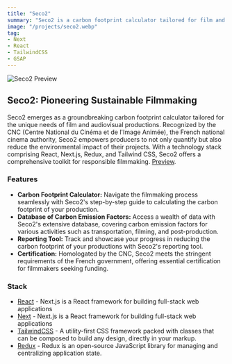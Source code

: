 ```yaml
---
title: "Seco2"
summary: "Seco2 is a carbon footprint calculator tailored for film and audiovisual productions. Employing a technology stack that includes React, Next.js, Redux, and Tailwind CSS, Seco2 has received official recognition from the CNC (Centre National du Cinéma et de l'Image Animée), the French national agency for cinema and the moving image."
image: "/projects/seco2.webp"
tag: 
- Next
- React
- TailwindCSS
- GSAP
---
```


![Seco2 Preview](/projects/seco2.webp)

## Seco2: Pioneering Sustainable Filmmaking
Seco2 emerges as a groundbreaking carbon footprint calculator tailored for the unique needs of film and audiovisual productions. Recognized by the CNC (Centre National du Cinéma et de l'Image Animée), the French national cinema authority, Seco2 empowers producers to not only quantify but also reduce the environmental impact of their projects. With a technology stack comprising React, Next.js, Redux, and Tailwind CSS, Seco2 offers a comprehensive toolkit for responsible filmmaking.
[Preview](https://www.seco2.fr/).

### Features
- **Carbon Footprint Calculator:** Navigate the filmmaking process seamlessly with Seco2's step-by-step guide to calculating the carbon footprint of your production.
- **Database of Carbon Emission Factors:** Access a wealth of data with Seco2's extensive database, covering carbon emission factors for various activities such as transportation, filming, and post-production.
- **Reporting Tool:** Track and showcase your progress in reducing the carbon footprint of your productions with Seco2's reporting tool.
- **Certification:** Homologated by the CNC, Seco2 meets the stringent requirements of the French government, offering essential certification for filmmakers seeking funding.

### Stack
- [React](https://nextjs.org) - Next.js is a React framework for building full-stack web applications
- [Next](https://nextjs.org) - Next.js is a React framework for building full-stack web applications
- [TailwindCSS](https://tailwindcss.com) - A utility-first CSS framework packed with classes that can be composed to build any design, directly in your markup.
- [Redux](https://redux.js.org) - Redux is an open-source JavaScript library for managing and centralizing application state.
